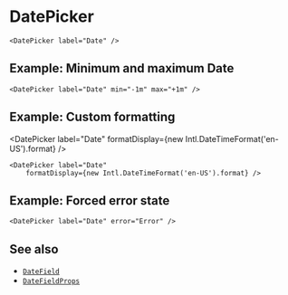 
<Module name="zeta-dom-react" />

# DatePicker

<DatePicker label="Date" />

```tsx
<DatePicker label="Date" />
```

## Example: Minimum and maximum Date

<DatePicker label="Date" min="-1m" max="+1m" />

```tsx
<DatePicker label="Date" min="-1m" max="+1m" />
```

## Example: Custom formatting

<DatePicker label="Date"
    formatDisplay={new Intl.DateTimeFormat('en-US').format} />

```tsx
<DatePicker label="Date"
    formatDisplay={new Intl.DateTimeFormat('en-US').format} />
```

## Example: Forced error state

<DatePicker label="Date" error="Error" />

```tsx
<DatePicker label="Date" error="Error" />
```

## See also

- [`DateField`](:)
- [`DateFieldProps`](:)
